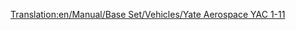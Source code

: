 [[Translation:en/Manual/Base Set/Vehicles/Yate Aerospace YAC 1-11]]

{{fr/Avion|Nom=Yate Aerospace YAC 1-11
|Image=[[File:en/BritishAerospaceBAC1-11.png|Yate Aerospace YAC 1-11]]
|Coût=32 812 (65 624)
|Vitesse=947 km/h (592 MPH)
|Entretien=3 796 (7 592)
|Conception=1963
|Vie=22
|Capacité=95 passagers & 10 sacs de courrier
|Description=Un petit avion avec de faibles coûts de maintenance.
|Réalité=[https://www.wikipedia.org/wiki/fr:BAC One-Eleven British Aerospace BAC 1-11]
}}